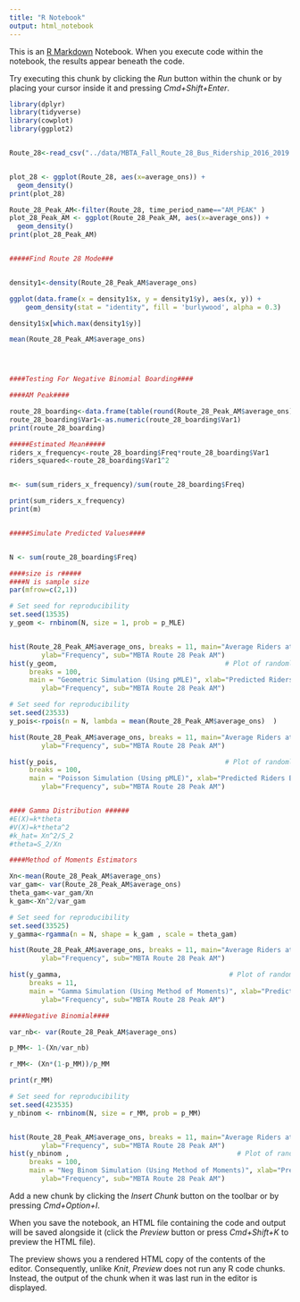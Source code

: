 ```yaml
---
title: "R Notebook"
output: html_notebook
---
```


This is an [R Markdown](http://rmarkdown.rstudio.com) Notebook. When you execute code within the notebook, the results appear beneath the code. 

Try executing this chunk by clicking the *Run* button within the chunk or by placing your cursor inside it and pressing *Cmd+Shift+Enter*. 

```r

library(dplyr)
library(tidyverse)
library(cowplot)
library(ggplot2)


Route_28<-read_csv("../data/MBTA_Fall_Route_28_Bus_Ridership_2016_2019.csv")


plot_28 <- ggplot(Route_28, aes(x=average_ons)) + 
  geom_density()
print(plot_28)

Route_28_Peak_AM<-filter(Route_28, time_period_name=="AM_PEAK" )
plot_28_Peak_AM <- ggplot(Route_28_Peak_AM, aes(x=average_ons)) + 
  geom_density()
print(plot_28_Peak_AM)


#####Find Route 28 Mode###


density1<-density(Route_28_Peak_AM$average_ons)

ggplot(data.frame(x = density1$x, y = density1$y), aes(x, y)) + 
    geom_density(stat = "identity", fill = 'burlywood', alpha = 0.3) 

density1$x[which.max(density1$y)]

mean(Route_28_Peak_AM$average_ons)




####Testing For Negative Binomial Boarding####

####AM Peak####

route_28_boarding<-data.frame(table(round(Route_28_Peak_AM$average_ons)))
route_28_boarding$Var1<-as.numeric(route_28_boarding$Var1)
print(route_28_boarding)

#####Estimated Mean#####
riders_x_frequency<-route_28_boarding$Freq*route_28_boarding$Var1
riders_squared<-route_28_boarding$Var1^2


m<- sum(sum_riders_x_frequency)/sum(route_28_boarding$Freq)

print(sum_riders_x_frequency)
print(m)


#####Simulate Predicted Values####


N <- sum(route_28_boarding$Freq)   

####size is r#####
####N is sample size
par(mfrow=c(2,1))

# Set seed for reproducibility
set.seed(13535)  
y_geom <- rnbinom(N, size = 1, prob = p_MLE) 


hist(Route_28_Peak_AM$average_ons, breaks = 11, main="Average Riders at Stops Histogram", xlab="Riders Boarding at Stop",
        ylab="Frequency", sub="MBTA Route 28 Peak AM")
hist(y_geom,                                          # Plot of randomly drawn nbinom density
     breaks = 100,
     main = "Geometric Simulation (Using pMLE)", xlab="Predicted Riders Boarding at Stop",
        ylab="Frequency", sub="MBTA Route 28 Peak AM")

# Set seed for reproducibility
set.seed(23533)  
y_pois<-rpois(n = N, lambda = mean(Route_28_Peak_AM$average_ons)  )

hist(Route_28_Peak_AM$average_ons, breaks = 11, main="Average Riders at Stops Histogram", xlab="Riders Boarding at Stop",
        ylab="Frequency", sub="MBTA Route 28 Peak AM")

hist(y_pois,                                          # Plot of randomly drawn nbinom density
     breaks = 100,
     main = "Poisson Simulation (Using pMLE)", xlab="Predicted Riders Boarding at Stop",
        ylab="Frequency", sub="MBTA Route 28 Peak AM")


#### Gamma Distribution ######
#E(X)=k*theta
#V(X)=k*theta^2
#k_hat= Xn^2/S_2
#theta=S_2/Xn

####Method of Moments Estimators

Xn<-mean(Route_28_Peak_AM$average_ons)
var_gam<- var(Route_28_Peak_AM$average_ons)
theta_gam<-var_gam/Xn
k_gam<-Xn^2/var_gam

# Set seed for reproducibility
set.seed(33525)  
y_gamma<-rgamma(n = N, shape = k_gam , scale = theta_gam)

hist(Route_28_Peak_AM$average_ons, breaks = 11, main="Average Riders at Stops Histogram", xlab="Riders Boarding at Stop",
        ylab="Frequency", sub="MBTA Route 28 Peak AM")

hist(y_gamma,                                          # Plot of randomly drawn nbinom density
     breaks = 11,
     main = "Gamma Simulation (Using Method of Moments)", xlab="Predicted Riders Boarding at Stop",
        ylab="Frequency", sub="MBTA Route 28 Peak AM")

####Negative Binomial####

var_nb<- var(Route_28_Peak_AM$average_ons)

p_MM<- 1-(Xn/var_nb)

r_MM<- (Xn*(1-p_MM))/p_MM

print(r_MM)

# Set seed for reproducibility
set.seed(423535)  
y_nbinom <- rnbinom(N, size = r_MM, prob = p_MM) 


hist(Route_28_Peak_AM$average_ons, breaks = 11, main="Average Riders at Stops Histogram", xlab="Riders Boarding at Stop",
        ylab="Frequency", sub="MBTA Route 28 Peak AM")
hist(y_nbinom ,                                          # Plot of randomly drawn nbinom density
     breaks = 100,
     main = "Neg Binom Simulation (Using Method of Moments)", xlab="Predicted Riders Boarding at Stop",
        ylab="Frequency", sub="MBTA Route 28 Peak AM")

```

Add a new chunk by clicking the *Insert Chunk* button on the toolbar or by pressing *Cmd+Option+I*.

When you save the notebook, an HTML file containing the code and output will be saved alongside it (click the *Preview* button or press *Cmd+Shift+K* to preview the HTML file). 

The preview shows you a rendered HTML copy of the contents of the editor. Consequently, unlike *Knit*, *Preview* does not run any R code chunks. Instead, the output of the chunk when it was last run in the editor is displayed.

